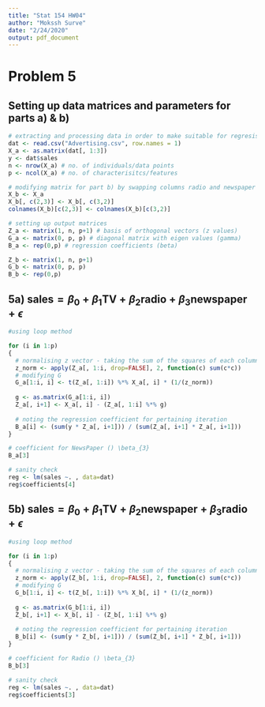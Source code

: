 ```yaml
---
title: "Stat 154 HW04"
author: "Mokssh Surve"
date: "2/24/2020"
output: pdf_document
---
```


# Problem 5

## Setting up data matrices and parameters for parts a) & b)
```r

# extracting and processing data in order to make suitable for regresisonal analysis
dat <- read.csv("Advertising.csv", row.names = 1)
X_a <- as.matrix(dat[, 1:3])
y <- dat$sales
n <- nrow(X_a) # no. of individuals/data points
p <- ncol(X_a) # no. of characterisitcs/features

# modifying matrix for part b) by swapping columns radio and newspaper
X_b <- X_a
X_b[, c(2,3)] <- X_b[, c(3,2)]
colnames(X_b)[c(2,3)] <- colnames(X_b)[c(3,2)]

# setting up output matrices
Z_a <- matrix(1, n, p+1) # basis of orthogonal vectors (z values)
G_a <- matrix(0, p, p) # diagonal matrix with eigen values (gamma)
B_a <- rep(0,p) # regression coefficients (beta)

Z_b <- matrix(1, n, p+1) 
G_b <- matrix(0, p, p) 
B_b <- rep(0,p) 
```

## 5a) $\mathbf{sales} = \beta_{0} + \beta_{1}\mathbf{TV} + \beta_{2}\mathbf{radio} + \beta_{3}\mathbf{newspaper} + \epsilon$
```r

#using loop method

for (i in 1:p)
{
  # normalising z vector - taking the sum of the squares of each column till i 
  z_norm <- apply(Z_a[, 1:i, drop=FALSE], 2, function(c) sum(c*c))
  # modifying G
  G_a[1:i, i] <- t(Z_a[, 1:i]) %*% X_a[, i] * (1/(z_norm))
  
  g <- as.matrix(G_a[1:i, i])
  Z_a[, i+1] <- X_a[, i] - (Z_a[, 1:i] %*% g)
  
  # noting the regression coefficient for pertaining iteration
  B_a[i] <- (sum(y * Z_a[, i+1])) / (sum(Z_a[, i+1] * Z_a[, i+1]))
}

# coefficient for NewsPaper () \beta_{3}
B_a[3]

# sanity check
reg <- lm(sales ~. , data=dat)
reg$coefficients[4]


```


## 5b) $\mathbf{sales} = \beta_{0} + \beta_{1}\mathbf{TV} + \beta_{2}\mathbf{newspaper} + \beta_{3}\mathbf{radio} + \epsilon$
```r

#using loop method

for (i in 1:p)
{
  # normalising z vector - taking the sum of the squares of each column till i 
  z_norm <- apply(Z_b[, 1:i, drop=FALSE], 2, function(c) sum(c*c))
  # modifying G
  G_b[1:i, i] <- t(Z_b[, 1:i]) %*% X_b[, i] * (1/(z_norm))
  
  g <- as.matrix(G_b[1:i, i])
  Z_b[, i+1] <- X_b[, i] - (Z_b[, 1:i] %*% g)
  
  # noting the regression coefficient for pertaining iteration
  B_b[i] <- (sum(y * Z_b[, i+1])) / (sum(Z_b[, i+1] * Z_b[, i+1]))
}

# coefficient for Radio () \beta_{3}
B_b[3]

# sanity check
reg <- lm(sales ~. , data=dat)
reg$coefficients[3]


```




